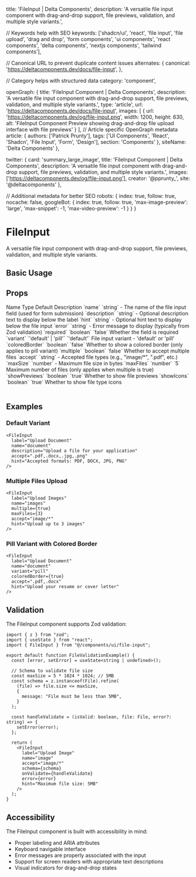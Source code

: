   title: 'FileInput | Delta Components',
  description: 'A versatile file input component with drag-and-drop support, file previews, validation, and multiple style variants.',

  // Keywords help with SEO
  keywords: ['shadcn/ui', 'react', 'file input', 'file upload', 'drag and drop', 'form components', 'ui components', 'react components', 'delta components', 'nextjs components', 'tailwind components'],

  // Canonical URL to prevent duplicate content issues
  alternates: {
    canonical: 'https://deltacomponents.dev/docs/file-input',
  },

  // Category helps with structured data
  category: 'component',

  openGraph: {
    title: 'FileInput Component | Delta Components',
    description: 'A versatile file input component with drag-and-drop support, file previews, validation, and multiple style variants.',
    type: 'article',
    url: 'https://deltacomponents.dev/docs/file-input',
    images: [
      {
        url: 'https://deltacomponents.dev/og/file-input.png',
        width: 1200,
        height: 630,
        alt: 'FileInput Component Preview showing drag-and-drop file upload interface with file previews'
      }
    ],
    // Article specific OpenGraph metadata
    article: {
      authors: ['Patrick Prunty'],
      tags: ['UI Components', 'React', 'Shadcn', 'File Input', 'Form', 'Design'],
      section: 'Components'
    },
    siteName: 'Delta Components'
  },

  twitter: {
    card: 'summary_large_image',
    title: 'FileInput Component | Delta Components',
    description: 'A versatile file input component with drag-and-drop support, file previews, validation, and multiple style variants.',
    images: ['https://deltacomponents.dev/og/file-input.png'],
    creator: '@pprunty_',
    site: '@deltacomponents'
  },

  // Additional metadata for better SEO
  robots: {
    index: true,
    follow: true,
    nocache: false,
    googleBot: {
      index: true,
      follow: true,
      'max-image-preview': 'large',
      'max-snippet': -1,
      'max-video-preview': -1
    }
  }
}

# FileInput

A versatile file input component with drag-and-drop support, file previews, validation, and multiple style variants.

## Basic Usage

<ComponentTabs name="file-input-basic" />

<InstallationInstructions componentName="file-input" />

## Props

<Table>
  <TableHeader>
    <TableRow>
      <TableHead>Name</TableHead>
      <TableHead>Type</TableHead>
      <TableHead>Default</TableHead>
      <TableHead>Description</TableHead>
    </TableRow>
  </TableHeader>
  <TableBody>
    <TableRow>
      <TableCell>`name`</TableCell>
      <TableCell>`string`</TableCell>
      <TableCell>-</TableCell>
      <TableCell>The name of the file input field (used for form submission)</TableCell>
    </TableRow>
    <TableRow>
      <TableCell>`description`</TableCell>
      <TableCell>`string`</TableCell>
      <TableCell>-</TableCell>
      <TableCell>Optional description text to display below the label</TableCell>
    </TableRow>
    <TableRow>
      <TableCell>`hint`</TableCell>
      <TableCell>`string`</TableCell>
      <TableCell>-</TableCell>
      <TableCell>Optional hint text to display below the file input</TableCell>
    </TableRow>
    <TableRow>
      <TableCell>`error`</TableCell>
      <TableCell>`string`</TableCell>
      <TableCell>-</TableCell>
      <TableCell>Error message to display (typically from Zod validation)</TableCell>
    </TableRow>
    <TableRow>
      <TableCell>`required`</TableCell>
      <TableCell>`boolean`</TableCell>
      <TableCell>`false`</TableCell>
      <TableCell>Whether the field is required</TableCell>
    </TableRow>
    <TableRow>
      <TableCell>`variant`</TableCell>
      <TableCell>`'default' | 'pill'`</TableCell>
      <TableCell>`'default'`</TableCell>
      <TableCell>File input variant - 'default' or 'pill'</TableCell>
    </TableRow>
    <TableRow>
      <TableCell>`coloredBorder`</TableCell>
      <TableCell>`boolean`</TableCell>
      <TableCell>`false`</TableCell>
      <TableCell>Whether to show a colored border (only applies to pill variant)</TableCell>
    </TableRow>
    <TableRow>
      <TableCell>`multiple`</TableCell>
      <TableCell>`boolean`</TableCell>
      <TableCell>`false`</TableCell>
      <TableCell>Whether to accept multiple files</TableCell>
    </TableRow>
    <TableRow>
      <TableCell>`accept`</TableCell>
      <TableCell>`string`</TableCell>
      <TableCell>-</TableCell>
      <TableCell>Accepted file types (e.g., "image/*", ".pdf", etc.)</TableCell>
    </TableRow>
    <TableRow>
      <TableCell>`maxSize`</TableCell>
      <TableCell>`number`</TableCell>
      <TableCell>-</TableCell>
      <TableCell>Maximum file size in bytes</TableCell>
    </TableRow>
    <TableRow>
      <TableCell>`maxFiles`</TableCell>
      <TableCell>`number`</TableCell>
      <TableCell>`5`</TableCell>
      <TableCell>Maximum number of files (only applies when multiple is true)</TableCell>
    </TableRow>
    <TableRow>
      <TableCell>`showPreviews`</TableCell>
      <TableCell>`boolean`</TableCell>
      <TableCell>`true`</TableCell>
      <TableCell>Whether to show file previews</TableCell>
    </TableRow>
    <TableRow>
      <TableCell>`showIcons`</TableCell>
      <TableCell>`boolean`</TableCell>
      <TableCell>`true`</TableCell>
      <TableCell>Whether to show file type icons</TableCell>
    </TableRow>
  </TableBody>
</Table>

## Examples

### Default Variant

```tsx
<FileInput
  label="Upload Document"
  name="document"
  description="Upload a file for your application"
  accept=".pdf,.docx,.jpg,.png"
  hint="Accepted formats: PDF, DOCX, JPG, PNG"
/>
```

### Multiple Files Upload

```tsx
<FileInput
  label="Upload Images"
  name="images"
  multiple={true}
  maxFiles={3}
  accept="image/*"
  hint="Upload up to 3 images"
/>
```

### Pill Variant with Colored Border

```tsx
<FileInput
  label="Upload Document"
  name="document"
  variant="pill"
  coloredBorder={true}
  accept=".pdf,.docx"
  hint="Upload your resume or cover letter"
/>
```

## Validation

The FileInput component supports Zod validation:

```tsx
import { z } from "zod";
import { useState } from "react";
import { FileInput } from "@/components/ui/file-input";

export default function FileValidationExample() {
  const [error, setError] = useState<string | undefined>();
  
  // Schema to validate file size
  const maxSize = 5 * 1024 * 1024; // 5MB
  const schema = z.instanceof(File).refine(
    (file) => file.size <= maxSize,
    {
      message: "File must be less than 5MB",
    }
  );
  
  const handleValidate = (isValid: boolean, file: File, error?: string) => {
    setError(error);
  };
  
  return (
    <FileInput
      label="Upload Image"
      name="image"
      accept="image/*"
      schema={schema}
      onValidate={handleValidate}
      error={error}
      hint="Maximum file size: 5MB"
    />
  );
}
```

## Accessibility

The FileInput component is built with accessibility in mind:

- Proper labeling and ARIA attributes
- Keyboard navigable interface
- Error messages are properly associated with the input
- Support for screen readers with appropriate text descriptions
- Visual indicators for drag-and-drop states
